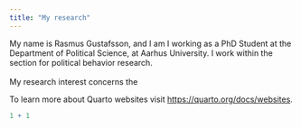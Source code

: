 ```yaml
---
title: "My research"
---
```


My name is Rasmus Gustafsson, and I am I working as a PhD Student at the Department of Political Science, at Aarhus University. I work within the section for political behavior research. \
\
My research interest concerns the

To learn more about Quarto websites visit <https://quarto.org/docs/websites>.

```r
1 + 1
```
